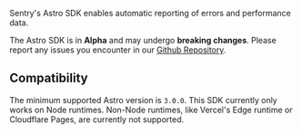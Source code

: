Sentry's Astro SDK enables automatic reporting of errors and performance data.

<Alert level="warning">

The Astro SDK is in **Alpha** and may undergo **breaking changes**.
Please report any issues you encounter in our [Github Repository](https://github.com/getsentry/sentry-javascript/issues/new/choose).

</Alert>

## Compatibility

The minimum supported Astro version is `3.0.0`.
This SDK currently only works on Node runtimes.
Non-Node runtimes, like Vercel's Edge runtime or Cloudflare Pages, are currently not supported.
